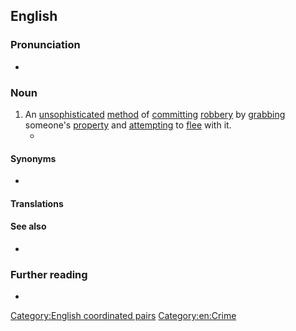 ==English==
{{was wotd|2019|January|17}}

===Pronunciation===
* {{a|RP|GA}} {{IPA|/ˈsnætʃ ən ˈɹʌn/|lang=en}}

===Noun===
{{en-noun|-}}

# An [[unsophisticated]] [[method]] of [[commit]]ting [[robbery]] by [[grab#Verb|grabbing]] someone's [[property]] and [[attempt#Verb|attempting]] to [[flee]] with it.
#* {{quote-journal|journal=Proceedings of the Casualty Actuarial Society|location=New York, N.Y.|publisher={{w|Casualty Actuarial Society}}|date=17 November 1922|volume=9|issue=19|oclc=223140979|passage=[I]t was doubtful if even the 50% discount that has prevailed for several years could be continued in view of the increasing number of so-called “'''snatch and run'''” losses on grade floor premises—few, if any, of which are prevented by burglar alarm systems.}}

====Synonyms====
* {{l|en|snatch and grab}}

====Translations====
{{trans-top|method of committing robbery by grabbing someone's property and attempting to flee with it}}
{{trans-mid}}
{{trans-bottom}}

====See also====
* {{l|en|smash and grab}}

===Further reading===
* {{pedia|robbery}}

[[Category:English coordinated pairs]]
[[Category:en:Crime]]